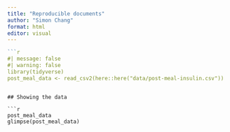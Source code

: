 ```yaml
---
title: "Reproducible documents"
author: "Simon Chang"
format: html
editor: visual
---
```

```r
```r
#| message: false
#| warning: false
library(tidyverse)
post_meal_data <- read_csv2(here::here("data/post-meal-insulin.csv"))
```
```

## Showing the data

```r
post_meal_data
glimpse(post_meal_data)
```

